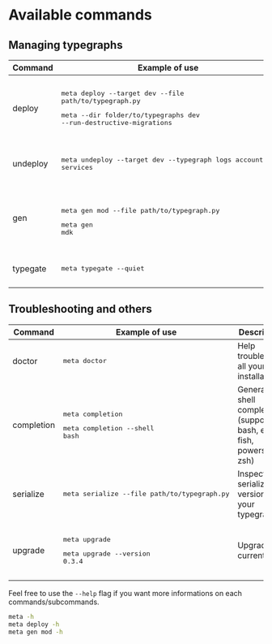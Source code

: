 # Available commands

## Managing typegraphs

| Command  |                                                                Example of use                                                                 |                       Description                        |
| -------- | --------------------------------------------------------------------------------------------------------------------------------------------- | -------------------------------------------------------- |
| deploy   | <pre><p>meta deploy --target dev --file path/to/typegraph.py</p><p>meta --dir folder/to/typegraphs dev --run-destructive-migrations</p></pre> | Deploy typegraph to a typegate instance                  |
| undeploy | <pre><p>meta undeploy --target dev --typegraph logs accounting services</p></pre>                                                             | Undeploy typegraphs by name                              |
| gen      | <pre><p>meta gen mod --file path/to/typegraph.py</p><p></p>meta gen mdk</pre>                                                                 | Generate script or files that are used in your typegraph |
| typegate | <pre><p>meta typegate --quiet</p></pre>                                                                                                       | Access a minimal deno CLI                                |

## Troubleshooting and others

|  Command   |                            Example of use                            |                               Description                                |
| ---------- | -------------------------------------------------------------------- | ------------------------------------------------------------------------ |
| doctor     | <pre><p>meta doctor</p></pre>                                        | Help troubleshoot all your installations                                 |
| completion | <pre><p>meta completion</p><p>meta completion --shell bash</p></pre> | Generate shell completion (supports bash, elvish, fish, powershell, zsh) |
| serialize  | <pre><p>meta serialize --file path/to/typegraph.py</p></pre>        | Inspect serialized version of your typegraph                             |
| upgrade    | <pre><p>meta upgrade</p><p>meta upgrade --version 0.3.4</p></pre>    | Upgrade current cli                                                      |


Feel free to use the `--help` flag if you want more informations on each commands/subcommands.
```bash
meta -h
meta deploy -h
meta gen mod -h
```